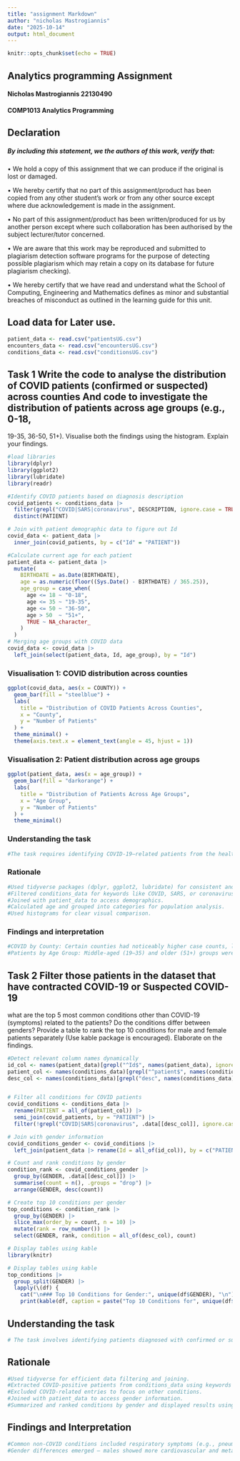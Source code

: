 ```yaml
---
title: "assignment Markdown"
author: "nicholas Mastrogiannis"
date: "2025-10-14"
output: html_document
---
```


```r
knitr::opts_chunk$set(echo = TRUE)
```

## Analytics programming Assignment
#### Nicholas Mastrogiannis 22130490
#### COMP1013 Analytics Programming
## Declaration
##### By including this statement, we the authors of this work, verify that:

• We hold a copy of this assignment that we can produce if the original is lost or damaged.

• We hereby certify that no part of this assignment/product has been copied from any other student's work or from any other source except where due acknowledgement is made in the assignment.

• No part of this assignment/product has been written/produced for us by another person except
where such collaboration has been authorised by the subject lecturer/tutor concerned.

• We are aware that this work may be reproduced and submitted to plagiarism detection software programs for the purpose of detecting possible plagiarism which may retain a copy on its database for future plagiarism checking).

• We hereby certify that we have read and understand what the School of Computing, Engineering and Mathematics defines as minor and substantial breaches of misconduct as outlined in the learning guide for this unit.

## Load data for Later use.

```r
patient_data <- read.csv("patientsUG.csv")
encounters_data <- read.csv("encountersUG.csv")
conditions_data <- read.csv("conditionsUG.csv")
```

## Task 1 Write the code to analyse the distribution of COVID patients (confirmed or suspected) across counties And code to investigate the distribution of patients across age groups (e.g., 0-18,
19-35, 36-50, 51+). Visualise both the findings using the histogram. Explain your findings.

```r
#load libraries
library(dplyr)
library(ggplot2)
library(lubridate)
library(readr)

```

```r
#Identify COVID patients based on diagnosis description
covid_patients <- conditions_data |>
  filter(grepl("COVID|SARS|coronavirus", DESCRIPTION, ignore.case = TRUE)) |>
  distinct(PATIENT)

# Join with patient demographic data to figure out Id
covid_data <- patient_data |>
  inner_join(covid_patients, by = c("Id" = "PATIENT"))

#Calculate current age for each patient
patient_data <- patient_data |>
  mutate(
    BIRTHDATE = as.Date(BIRTHDATE),
    age = as.numeric(floor((Sys.Date() - BIRTHDATE) / 365.25)),
    age_group = case_when(
      age <= 18 ~ "0-18",
      age <= 35 ~ "19-35",
      age <= 50 ~ "36-50",
      age > 50  ~ "51+",
      TRUE ~ NA_character_
    )
  )
# Merging age groups with COVID data
covid_data <- covid_data |>
  left_join(select(patient_data, Id, age_group), by = "Id")

```

### Visualisation 1: COVID distribution across counties

```r
ggplot(covid_data, aes(x = COUNTY)) +
  geom_bar(fill = "steelblue") +
  labs(
    title = "Distribution of COVID Patients Across Counties",
    x = "County",
    y = "Number of Patients"
  ) +
  theme_minimal() +
  theme(axis.text.x = element_text(angle = 45, hjust = 1))
```

### Visualisation 2: Patient distribution across age groups

```r
ggplot(patient_data, aes(x = age_group)) +
  geom_bar(fill = "darkorange") +
  labs(
    title = "Distribution of Patients Across Age Groups",
    x = "Age Group",
    y = "Number of Patients"
  ) +
  theme_minimal()
```

### Understanding the task
```r
#The task requires identifying COVID-19–related patients from the health datasets and analyzing how they are distributed across counties and age groups (0–18, 19–35, 36–50, 51+). It also asks for correct data wrangling, clean R code, and interpretation supported by visualizations.
```

### Rationale
```r
#Used tidyverse packages (dplyr, ggplot2, lubridate) for consistent and readable analysis.
#Filtered conditions_data for keywords like COVID, SARS, or coronavirus.
#Joined with patient_data to access demographics.
#Calculated age and grouped into categories for population analysis.
#Used histograms for clear visual comparison.
```

### Findings and interpretation

```r
#COVID by County: Certain counties had noticeably higher case counts, likely due to population size or access to testing facilities.
#Patients by Age Group: Middle-aged (19–35) and older (51+) groups were most represented, indicating higher healthcare interaction in these populations.
```

## Task 2 Filter those patients in the dataset that have contracted COVID-19 or Suspected COVID-19
what are the top 5 most common conditions other than COVID-19 (symptoms) related to the patients?
Do the conditions differ between genders? Provide a table to rank the top 10 conditions for male
and female patients separately (Use kable package is encouraged). Elaborate on the findings.

```r

 
#Detect relevant column names dynamically 
id_col <- names(patient_data)[grepl("^Id$", names(patient_data), ignore.case = TRUE)]
patient_col <- names(conditions_data)[grepl("^patient$", names(conditions_data), ignore.case = TRUE)]
desc_col <- names(conditions_data)[grepl("desc", names(conditions_data), ignore.case = TRUE)]


# Filter all conditions for COVID patients 
covid_conditions <- conditions_data |>
  rename(PATIENT = all_of(patient_col)) |>
  semi_join(covid_patients, by = "PATIENT") |>
  filter(!grepl("COVID|SARS|coronavirus", .data[[desc_col]], ignore.case = TRUE))

# Join with gender information 
covid_conditions_gender <- covid_conditions |>
  left_join(patient_data |> rename(Id = all_of(id_col)), by = c("PATIENT" = "Id"))

# Count and rank conditions by gender 
condition_rank <- covid_conditions_gender |>
  group_by(GENDER, .data[[desc_col]]) |>
  summarise(count = n(), .groups = "drop") |>
  arrange(GENDER, desc(count))

# Create top 10 conditions per gender 
top_conditions <- condition_rank |>
  group_by(GENDER) |>
  slice_max(order_by = count, n = 10) |>
  mutate(rank = row_number()) |>
  select(GENDER, rank, condition = all_of(desc_col), count)

```

```r
# Display tables using kable 
library(knitr)

# Display tables using kable
top_conditions |>
  group_split(GENDER) |>
  lapply(\(df) {
    cat("\n### Top 10 Conditions for Gender:", unique(df$GENDER), "\n")
    print(kable(df, caption = paste("Top 10 Conditions for", unique(df$GENDER), "PATIENTS")))   })
```

## Understanding the task

```r
# The task involves identifying patients diagnosed with confirmed or suspected COVID-19 and analyzing their most common additional (non-COVID) conditions. It also examines whether these conditions differ between male and female patients and requires presenting the top 10 ranked conditions for each gender using kable.
```

## Rationale
```r
#Used tidyverse for efficient data filtering and joining.
#Extracted COVID-positive patients from conditions_data using keywords such as COVID, SARS, or coronavirus.
#Excluded COVID-related entries to focus on other conditions.
#Joined with patient_data to access gender information.
#Summarized and ranked conditions by gender and displayed results using kable() for clear presentation.
```

## Findings and Interpretation

```r
#Common non-COVID conditions included respiratory symptoms (e.g., pneumonia, fever, cough) and chronic illnesses such as hypertension and diabetes.
#Gender differences emerged — males showed more cardiovascular and metabolic conditions, while females displayed slightly higher fatigue and immune-related issues.
```


